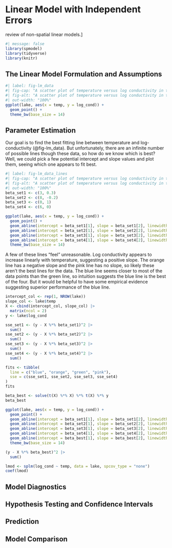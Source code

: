 # Linear Model with Independent Errors

review of non-spatial linear models.]

```r
#| message: false
library(spmodel)
library(tidyverse)
library(knitr)
```


## The Linear Model Formulation and Assumptions

```r
#| label: fig-lm_data
#| fig-cap: "A scatter plot of temperature versus log conductivity in the lake data."
#| fig-alt: "A scatter plot of temperature versus log conductivity in the lake data."
#| out-width: "100%"
ggplot(lake, aes(x = temp, y = log_cond)) +
  geom_point() +
  theme_bw(base_size = 14)
```


## Parameter Estimation 

Our goal is to find the best fitting line between temperature and log-conductivity (@fig-lm_data). But unfortunately, there are an infinite number of possible lines though these data, so how do we know which is best? Well, we could pick a few potential intercept and slope values and plot them, seeing which one appears to fit best.

```r
#| label: fig-lm_data_lines
#| fig-cap: "A scatter plot of temperature versus log conductivity in the lake data with linear regression lines for various intercept and slope parameter combinations."
#| fig-alt: "A scatter plot of temperature versus log conductivity in the lake data with linear regression lines for various intercept and slope parameter combinations."
#| out-width: "100%"
beta_set1 <- c(3, 0.3)
beta_set2 <- c(8, -0.2)
beta_set3 <- c(0, 1)
beta_set4 <- c(6, 0)

ggplot(lake, aes(x = temp, y = log_cond)) +
  geom_point() +
  geom_abline(intercept = beta_set1[1], slope = beta_set1[2], linewidth = 2, color = "blue") +
  geom_abline(intercept = beta_set2[1], slope = beta_set2[2], linewidth = 2, color = "orange") +
  geom_abline(intercept = beta_set3[1], slope = beta_set3[2], linewidth = 2, color = "green") +
  geom_abline(intercept = beta_set4[1], slope = beta_set4[2], linewidth = 2, color = "pink") +  
  theme_bw(base_size = 14) 
```

A few of these lines "feel" unreasonable. Log conductivity appears to increase linearly with temperature, suggesting a positive slope. The orange line has a negative slope and the pink line has no slope, so likely these aren't the best lines for the data. The blue line seems closer to most of the data points than the green line, so intuition suggests the blue line is the best of the four. But it would be helpful to have some empirical evidence suggesting superior performance of the blue line.

```r
intercept_col <- rep(1, NROW(lake))
slope_col <- lake$temp
X <- cbind(intercept_col, slope_col) |>
  matrix(ncol = 2)
y <- lake$log_cond
```

```r
sse_set1 <- (y - X %*% beta_set1)^2 |>
  sum()
sse_set2 <- (y - X %*% beta_set2)^2 |>
  sum()
sse_set3 <- (y - X %*% beta_set3)^2 |>
  sum()
sse_set4 <- (y - X %*% beta_set4)^2 |>
  sum()

fits <- tibble(
  line = c("blue", "orange", "green", "pink"),
  sse = c(sse_set1, sse_set2, sse_set3, sse_set4)
)
fits
```

```r
beta_best <- solve(t(X) %*% X) %*% t(X) %*% y
beta_best

ggplot(lake, aes(x = temp, y = log_cond)) +
  geom_point() +
  geom_abline(intercept = beta_set1[1], slope = beta_set1[2], linewidth = 2, color = "blue") +
  geom_abline(intercept = beta_set2[1], slope = beta_set2[2], linewidth = 2, color = "orange") +
  geom_abline(intercept = beta_set3[1], slope = beta_set3[2], linewidth = 2, color = "green") +
  geom_abline(intercept = beta_set4[1], slope = beta_set4[2], linewidth = 2, color = "pink") +  
  geom_abline(intercept = beta_best[1], slope = beta_best[2], linewidth = 2, color = "black") +  
  theme_bw(base_size = 14) 

(y - X %*% beta_best)^2 |>
  sum()
```


```r
lmod <- splm(log_cond ~ temp, data = lake, spcov_type = "none")
coef(lmod)
```


## Model Diagnostics

## Hypothesis Testing and Confidence Intervals

## Prediction

## Model Comparison
